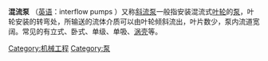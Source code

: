 {{Unreferenced|time=2022-01-25T19:28:50+00:00}}
'''混流泵'''
（[[英语|英语]]：interflow pumps ）又称[[斜流泵|斜流泵]]一般指安装混流式[[叶轮|叶轮]]的[[泵|泵]]，叶轮安装的转弯处，所输送的流体介质可以由叶轮倾斜流出，叶片数少，泵内流道宽阔。常见的有立式、卧式、单级、单吸、[[涡壳|涡壳]]等。

[[Category:机械工程|Category:机械工程]]
[[Category:泵|Category:泵]]